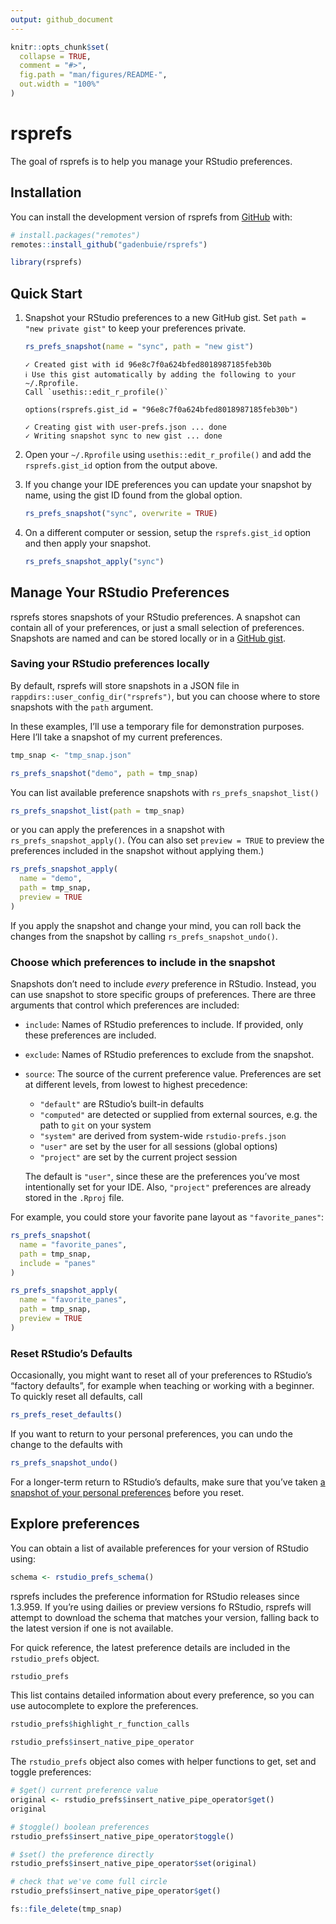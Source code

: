```yaml
---
output: github_document
---
```


<!-- README.md is generated from README.Rmd. Please edit that file -->

```r
knitr::opts_chunk$set(
  collapse = TRUE,
  comment = "#>",
  fig.path = "man/figures/README-",
  out.width = "100%"
)
```

# rsprefs

<!-- badges: start -->
<!-- badges: end -->

The goal of rsprefs is to help you manage your RStudio preferences.

## Installation

You can install the development version of rsprefs from [GitHub](https://github.com/) with:

``` r
# install.packages("remotes")
remotes::install_github("gadenbuie/rsprefs")
```

```r
library(rsprefs)
```

## Quick Start

1. Snapshot your RStudio preferences to a new GitHub gist.
   Set `path = "new private gist"` to keep your preferences private.
   
   ```r
   rs_prefs_snapshot(name = "sync", path = "new gist")
   ```
   ```
   ✓ Created gist with id 96e8c7f0a624bfed8018987185feb30b
   ℹ Use this gist automatically by adding the following to your ~/.Rprofile.
   Call `usethis::edit_r_profile()`     
  
   options(rsprefs.gist_id = "96e8c7f0a624bfed8018987185feb30b")
  
   ✓ Creating gist with user-prefs.json ... done
   ✓ Writing snapshot sync to new gist ... done
   ```
  
2. Open your `~/.Rprofile` using `usethis::edit_r_profile()` and add the `rsprefs.gist_id` option from the output above.

3. If you change your IDE preferences you can update your snapshot by name,
   using the gist ID found from the global option.

   ```r
   rs_prefs_snapshot("sync", overwrite = TRUE)
   ```
   
4. On a different computer or session, setup the `rsprefs.gist_id` option and then apply your snapshot.

   ```r
   rs_prefs_snapshot_apply("sync")
   ```

## Manage Your RStudio Preferences

rsprefs stores snapshots of your RStudio preferences.
A snapshot can contain all of your preferences, or just a small selection of preferences.
Snapshots are named and can be stored locally or in a [GitHub gist](https://gist.github.com).

### Saving your RStudio preferences locally

By default, rsprefs will store snapshots in a JSON file in `rappdirs::user_config_dir("rsprefs")`,
but you can choose where to store snapshots with the `path` argument.

In these examples, I'll use a temporary file for demonstration purposes.
Here I'll take a snapshot of my current preferences.

```r
tmp_snap <- "tmp_snap.json"

rs_prefs_snapshot("demo", path = tmp_snap)
```

You can list available preference snapshots with `rs_prefs_snapshot_list()`

```r
rs_prefs_snapshot_list(path = tmp_snap)
```

or you can apply the preferences in a snapshot with `rs_prefs_snapshot_apply()`.
(You can also set `preview = TRUE` to preview the preferences included in the snapshot without applying them.)

```r
rs_prefs_snapshot_apply(
  name = "demo", 
  path = tmp_snap, 
  preview = TRUE
)
```

If you apply the snapshot and change your mind, you can roll back the changes from the snapshot by calling `rs_prefs_snapshot_undo()`.

### Choose which preferences to include in the snapshot

Snapshots don't need to include _every_ preference in RStudio.
Instead, you can use snapshot to store specific groups of preferences.
There are three arguments that control which preferences are included:

- `include`: Names of RStudio preferences to include.
  If provided, only these preferences are included.
- `exclude`: Names of RStudio preferences to exclude from the snapshot.
- `source`: The source of the current preference value.
  Preferences are set at different levels, from lowest to highest precedence:

  - `"default"` are RStudio's built-in defaults
  - `"computed"` are detected or supplied from external sources, e.g. the
    path to `git` on your system
  - `"system"` are derived from system-wide `rstudio-prefs.json`
  - `"user"` are set by the user for all sessions (global options)
  - `"project"` are set by the current project session
  
  The default is `"user"`, since these are the preferences you've most
  intentionally set for your IDE. Also, `"project"` preferences are already
  stored in the `.Rproj` file.
  
For example, you could store your favorite pane layout as `"favorite_panes"`:

```r
rs_prefs_snapshot(
  name = "favorite_panes", 
  path = tmp_snap,
  include = "panes"
)

rs_prefs_snapshot_apply(
  name = "favorite_panes",
  path = tmp_snap,
  preview = TRUE
)
```

### Reset RStudio's Defaults

Occasionally, you might want to reset all of your preferences to RStudio's "factory defaults", for example when teaching or working with a beginner.
To quickly reset all defaults, call

```r
rs_prefs_reset_defaults()
```

If you want to return to your personal preferences, you can undo the change to the defaults with 

```r
rs_prefs_snapshot_undo()
```

For a longer-term return to RStudio's defaults, make sure that you've taken [a snapshot of your personal preferences](#quick-start) before you reset.
  
## Explore preferences

You can obtain a list of available preferences for your version of RStudio using:

```r
schema <- rstudio_prefs_schema()
```

rsprefs includes the preference information for RStudio releases since 1.3.959.
If you're using dailies or preview versions fo RStudio, rsprefs will attempt to download the schema that matches your version, falling back to the latest version if one is not available.

For quick reference, the latest preference details are included in the `rstudio_prefs` object.

```r
rstudio_prefs
```

This list contains detailed information about every preference, so you can use autocomplete to explore the preferences.

```r
rstudio_prefs$highlight_r_function_calls
```

```r
rstudio_prefs$insert_native_pipe_operator
```

The `rstudio_prefs` object also comes with helper functions to get, set and toggle preferences:

```r
# $get() current preference value
original <- rstudio_prefs$insert_native_pipe_operator$get()
original

# $toggle() boolean preferences
rstudio_prefs$insert_native_pipe_operator$toggle()

# $set() the preference directly
rstudio_prefs$insert_native_pipe_operator$set(original)

# check that we've come full circle
rstudio_prefs$insert_native_pipe_operator$get()
```

```r
fs::file_delete(tmp_snap)
```

